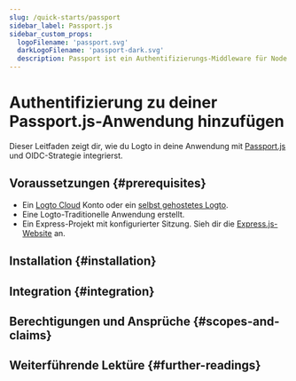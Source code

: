 ```yaml
---
slug: /quick-starts/passport
sidebar_label: Passport.js
sidebar_custom_props:
  logoFilename: 'passport.svg'
  darkLogoFilename: 'passport-dark.svg'
  description: Passport ist ein Authentifizierungs-Middleware für Node.js.
---
```




# Authentifizierung zu deiner Passport.js-Anwendung hinzufügen

Dieser Leitfaden zeigt dir, wie du Logto in deine Anwendung mit [Passport.js](https://www.passportjs.org/) und OIDC-Strategie integrierst.

<GuideTip />

## Voraussetzungen \{#prerequisites}

- Ein [Logto Cloud](https://cloud.logto.io) Konto oder ein [selbst gehostetes Logto](/introduction/set-up-logto-oss).
- Eine Logto-Traditionelle Anwendung erstellt.
- Ein Express-Projekt mit konfigurierter Sitzung. Sieh dir die [Express.js-Website](https://expressjs.com/) an.

## Installation \{#installation}

<Installation />

## Integration \{#integration}

<Integration />

## Berechtigungen und Ansprüche \{#scopes-and-claims}

<ScopesAndClaims />

## Weiterführende Lektüre \{#further-readings}

<FurtherReadings />
